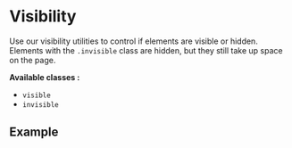 
<Meta of={VisibilityStories} />

# Visibility

<div className="lead">
  Use our visibility utilities to control if elements are visible or hidden.
  Elements with the <code>.invisible</code> class are hidden, but they still take up space on the page.
</div>

**Available classes :**

- <code>visible</code>
- <code>invisible</code>

## Example

<Canvas sourceState="shown" of={VisibilityStories.Default} />
<div className="hide-col-default">
  <Controls of={VisibilityStories.Default} />
</div>
